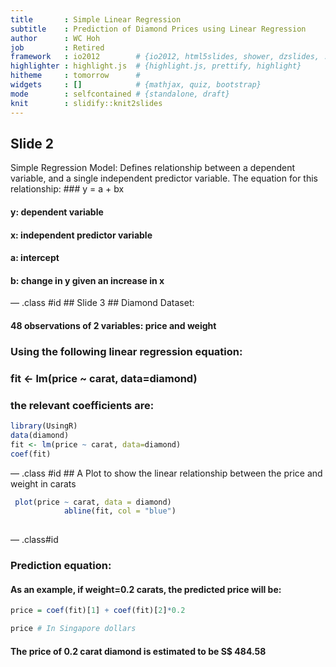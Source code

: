 ```yaml
---
title       : Simple Linear Regression
subtitle    : Prediction of Diamond Prices using Linear Regression
author      : WC Hoh
job         : Retired
framework   : io2012        # {io2012, html5slides, shower, dzslides, ...}
highlighter : highlight.js  # {highlight.js, prettify, highlight}
hitheme     : tomorrow      # 
widgets     : []            # {mathjax, quiz, bootstrap}
mode        : selfcontained # {standalone, draft}
knit        : slidify::knit2slides
---
```


## Slide 2
Simple Regression Model:
 Defines relationship between a dependent variable, and
 a single independent predictor variable.
 The equation for this relationship:
###      y = a + bx
      
#### y: dependent variable
#### x: independent predictor variable
#### a: intercept
#### b: change in y given an increase in x

--- .class #id
## Slide 3
## Diamond Dataset:

#### 48 observations of 2 variables: price and weight

### Using the following linear regression equation:
### fit <- lm(price ~ carat, data=diamond)
### the relevant coefficients are:
```r
library(UsingR)
data(diamond)
fit <- lm(price ~ carat, data=diamond)
coef(fit)
```

--- .class #id
## A Plot to show the linear relationship between the price and weight in carats
```r
 plot(price ~ carat, data = diamond)
            abline(fit, col = "blue")
            
```

--- .class#id

### Prediction equation:
#### As an example, if weight=0.2 carats, the predicted price will be:

```r
price = coef(fit)[1] + coef(fit)[2]*0.2

price # In Singapore dollars
```
#### The price of 0.2 carat diamond is estimated to be S$ 484.58




